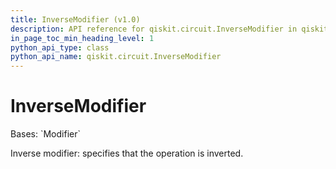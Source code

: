 ```yaml
---
title: InverseModifier (v1.0)
description: API reference for qiskit.circuit.InverseModifier in qiskit v1.0
in_page_toc_min_heading_level: 1
python_api_type: class
python_api_name: qiskit.circuit.InverseModifier
---
```


# InverseModifier

<Class id="qiskit.circuit.InverseModifier" isDedicatedPage={true} github="https://github.com/Qiskit/qiskit/tree/stable/1.0/qiskit/circuit/annotated_operation.py#L32-L36" signature="qiskit.circuit.InverseModifier" modifiers="class">
  Bases: `Modifier`

  Inverse modifier: specifies that the operation is inverted.
</Class>

